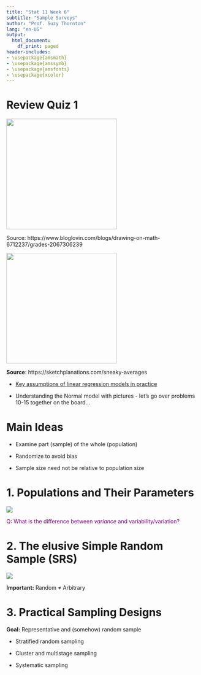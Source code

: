 ```yaml
---
title: "Stat 11 Week 6"
subtitle: "Sample Surveys" 
author: "Prof. Suzy Thornton"
lang: "en-US"
output:
  html_document:
    df_print: paged
header-includes:
- \usepackage{amsmath}
- \usepackage{amssymb}
- \usepackage{amsfonts}
- \usepackage{xcolor}
---
```


# Review Quiz 1 

![](./images/grades.png){height=3in}

Source: https://www.bloglovin.com/blogs/drawing-on-math-6712237/grades-2067306239



![](./images/blooms.jpeg){height=3in}


**Source**: https://sketchplanations.com/sneaky-averages

* [Key assumptions of linear regression models in practice](https://statmodeling.stat.columbia.edu/2013/08/04/19470/)

* Understanding the Normal model with pictures - let's go over problems 10-15 together on the board...

# Main Ideas 

* Examine part (sample) of the whole (population)

* Randomize to avoid bias 

* Sample size need not be relative to population size  

# 1. Populations and Their Parameters 

![](./images/wk4-populations-samples.png)


<span style="color:purple">Q: What is the difference between *variance* and variability/variation?</span>


# 2. The elusive Simple Random Sample (SRS)



![](./images/wk4-123.png)

**Important:** Random $\neq$ Arbitrary 

# 3. Practical Sampling Designs 

**Goal:** Representative and (somehow) random sample 

* Stratified random sampling

* Cluster and multistage sampling 

* Systematic sampling 



